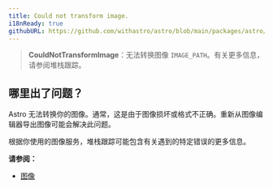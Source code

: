 ```yaml
---
title: Could not transform image.
i18nReady: true
githubURL: https://github.com/withastro/astro/blob/main/packages/astro/src/core/errors/errors-data.ts
---
```


> **CouldNotTransformImage**：无法转换图像 `IMAGE_PATH`。有关更多信息，请参阅堆栈跟踪。

## 哪里出了问题？

Astro 无法转换你的图像。通常，这是由于图像损坏或格式不正确。重新从图像编辑器导出图像可能会解决此问题。

根据你使用的图像服务，堆栈跟踪可能包含有关遇到的特定错误的更多信息。

**请参阅：**

-  [图像](/zh-cn/guides/images/)
